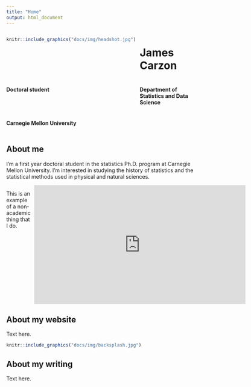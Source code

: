 ```yaml
---
title: "Home"
output: html_document
---
```


:::: {style="display: grid; grid-template-columns: 1fr 1fr; grid-column-gap: 10px; "}

::: {}
```r
knitr::include_graphics("docs/img/headshot.jpg")
```
:::

::: {}
# James Carzon

#### Doctoral student
#### Department of Statistics and Data Science
#### Carnegie Mellon University
:::

::::

## About me

I'm a first year doctoral student in the statistics Ph.D. program at Carnegie 
Mellon University. I'm interested in studying the history of statistics and the 
statistical methods used in physical and natural sciences.

:::: {style="display: grid; grid-template-columns: 1fr 1fr; grid-column-gap: 10px; "}

::: {}
This is an example of a non-academic thing that I do.
:::

::: {}
<iframe width="560" height="315" src="https://www.youtube.com/embed/pqOXnC_k8q0" title="YouTube video player" frameborder="0" allow="accelerometer; autoplay; clipboard-write; encrypted-media; gyroscope; picture-in-picture" allowfullscreen></iframe>
:::

::::

## About my website

Text here.

```r
knitr::include_graphics("docs/img/backsplash.jpg")
```

## About my writing

Text here.